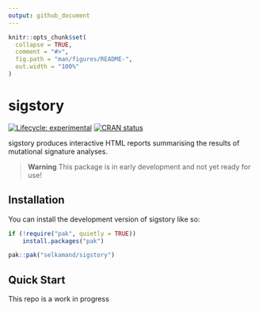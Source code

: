 ```yaml
---
output: github_document
---
```


<!-- README.md is generated from README.Rmd. Please edit that file -->

```r
knitr::opts_chunk$set(
  collapse = TRUE,
  comment = "#>",
  fig.path = "man/figures/README-",
  out.width = "100%"
)
```

# sigstory

<!-- badges: start -->
[![Lifecycle: experimental](https://img.shields.io/badge/lifecycle-experimental-orange.svg)](https://lifecycle.r-lib.org/articles/stages.html#experimental)
[![CRAN status](https://www.r-pkg.org/badges/version/sigstory)](https://CRAN.R-project.org/package=sigstory)
<!-- badges: end -->


sigstory produces interactive HTML reports summarising the results of mutational signature analyses.

> **Warning**
> This package is in early development and not yet ready for use!



## Installation

You can install the development version of sigstory like so:

``` r
if (!require("pak", quietly = TRUE))
    install.packages("pak")

pak::pak("selkamand/sigstory")
```

## Quick Start

This repo is a work in progress

